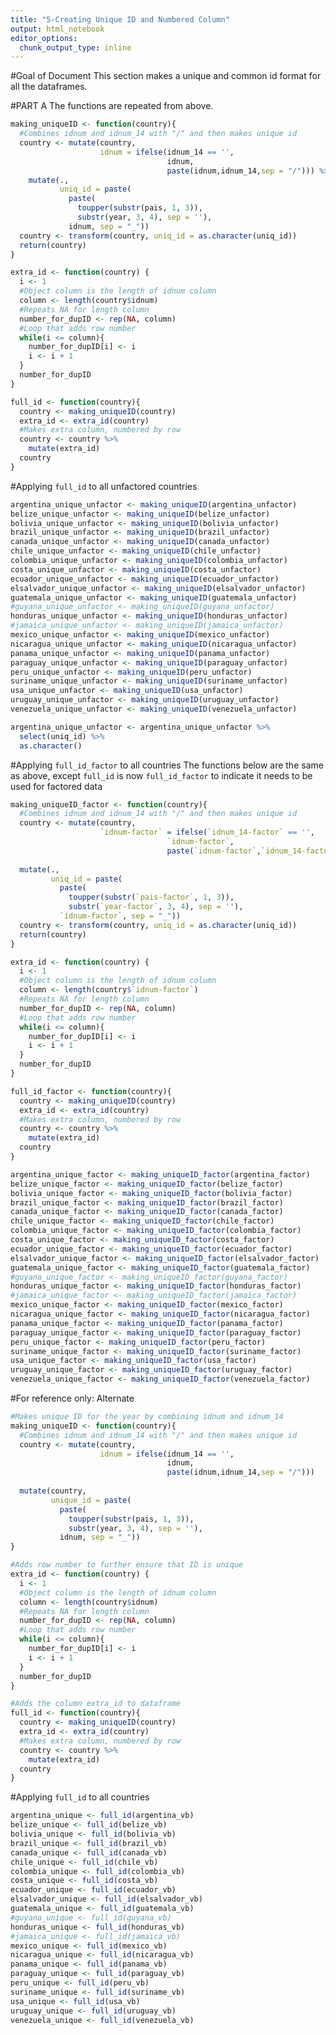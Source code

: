 ```yaml
---
title: "5-Creating Unique ID and Numbered Column"
output: html_notebook
editor_options: 
  chunk_output_type: inline
---
```

#Goal of Document
This section makes a unique and common id format for all the dataframes.

#PART A
The functions are repeated from above.
```r
making_uniqueID <- function(country){
  #Combines idnum and idnum_14 with "/" and then makes unique id
  country <- mutate(country,
                    idnum = ifelse(idnum_14 == '',
                                   idnum,
                                   paste(idnum,idnum_14,sep = "/"))) %>% 
    mutate(.,
           uniq_id = paste(
             paste(
               toupper(substr(pais, 1, 3)),
               substr(year, 3, 4), sep = ''),
             idnum, sep = "_"))
  country <- transform(country, uniq_id = as.character(uniq_id))
  return(country)
}

extra_id <- function(country) {
  i <- 1
  #Object column is the length of idnum column
  column <- length(country$idnum)
  #Repeats NA for length column
  number_for_dupID <- rep(NA, column)
  #Loop that adds row number
  while(i <= column){
    number_for_dupID[i] <- i
    i <- i + 1
  }
  number_for_dupID
}

full_id <- function(country){
  country <- making_uniqueID(country)
  extra_id <- extra_id(country)
  #Makes extra column, numbered by row
  country <- country %>%
    mutate(extra_id)
  country
}
```

#Applying `full_id` to all unfactored countries
```r
argentina_unique_unfactor <- making_uniqueID(argentina_unfactor)
belize_unique_unfactor <- making_uniqueID(belize_unfactor)
bolivia_unique_unfactor <- making_uniqueID(bolivia_unfactor)
brazil_unique_unfactor <- making_uniqueID(brazil_unfactor)
canada_unique_unfactor <- making_uniqueID(canada_unfactor)
chile_unique_unfactor <- making_uniqueID(chile_unfactor)
colombia_unique_unfactor <- making_uniqueID(colombia_unfactor)
costa_unique_unfactor <- making_uniqueID(costa_unfactor)
ecuador_unique_unfactor <- making_uniqueID(ecuador_unfactor)
elsalvador_unique_unfactor <- making_uniqueID(elsalvador_unfactor)
guatemala_unique_unfactor <- making_uniqueID(guatemala_unfactor)
#guyana_unique_unfactor <- making_uniqueID(guyana_unfactor)
honduras_unique_unfactor <- making_uniqueID(honduras_unfactor)
#jamaica_unique_unfactor <- making_uniqueID(jamaica_unfactor)
mexico_unique_unfactor <- making_uniqueID(mexico_unfactor)
nicaragua_unique_unfactor <- making_uniqueID(nicaragua_unfactor)
panama_unique_unfactor <- making_uniqueID(panama_unfactor)
paraguay_unique_unfactor <- making_uniqueID(paraguay_unfactor)
peru_unique_unfactor <- making_uniqueID(peru_unfactor)
suriname_unique_unfactor <- making_uniqueID(suriname_unfactor)
usa_unique_unfactor <- making_uniqueID(usa_unfactor)
uruguay_unique_unfactor <- making_uniqueID(uruguay_unfactor)
venezuela_unique_unfactor <- making_uniqueID(venezuela_unfactor)
```

```r
argentina_unique_unfactor <- argentina_unique_unfactor %>%
  select(uniq_id) %>%
  as.character()
```


#Applying `full_id_factor` to all countries
The functions below are the same as above, except `full_id` is now `full_id_factor` to indicate it needs to be used for factored data
```r
making_uniqueID_factor <- function(country){
  #Combines idnum and idnum_14 with "/" and then makes unique id
  country <- mutate(country,
                    `idnum-factor` = ifelse(`idnum_14-factor` == '',
                                   `idnum-factor`,
                                   paste(`idnum-factor`,`idnum_14-factor`, sep = "/"))) %>%
  
  mutate(.,
         uniq_id = paste(
           paste(
             toupper(substr(`pais-factor`, 1, 3)),
             substr(`year-factor`, 3, 4), sep = ''),
           `idnum-factor`, sep = "_"))
  country <- transform(country, uniq_id = as.character(uniq_id))
  return(country)
}

extra_id <- function(country) {
  i <- 1
  #Object column is the length of idnum column
  column <- length(country$`idnum-factor`)
  #Repeats NA for length column
  number_for_dupID <- rep(NA, column)
  #Loop that adds row number
  while(i <= column){
    number_for_dupID[i] <- i
    i <- i + 1
  }
  number_for_dupID
}

full_id_factor <- function(country){
  country <- making_uniqueID(country)
  extra_id <- extra_id(country)
  #Makes extra column, numbered by row
  country <- country %>%
    mutate(extra_id)
  country
}
```

```r
argentina_unique_factor <- making_uniqueID_factor(argentina_factor)
belize_unique_factor <- making_uniqueID_factor(belize_factor)
bolivia_unique_factor <- making_uniqueID_factor(bolivia_factor)
brazil_unique_factor <- making_uniqueID_factor(brazil_factor)
canada_unique_factor <- making_uniqueID_factor(canada_factor)
chile_unique_factor <- making_uniqueID_factor(chile_factor)
colombia_unique_factor <- making_uniqueID_factor(colombia_factor)
costa_unique_factor <- making_uniqueID_factor(costa_factor)
ecuador_unique_factor <- making_uniqueID_factor(ecuador_factor)
elsalvador_unique_factor <- making_uniqueID_factor(elsalvador_factor)
guatemala_unique_factor <- making_uniqueID_factor(guatemala_factor)
#guyana_unique_factor <- making_uniqueID_factor(guyana_factor)
honduras_unique_factor <- making_uniqueID_factor(honduras_factor)
#jamaica_unique_factor <- making_uniqueID_factor(jamaica_factor)
mexico_unique_factor <- making_uniqueID_factor(mexico_factor)
nicaragua_unique_factor <- making_uniqueID_factor(nicaragua_factor)
panama_unique_factor <- making_uniqueID_factor(panama_factor)
paraguay_unique_factor <- making_uniqueID_factor(paraguay_factor)
peru_unique_factor <- making_uniqueID_factor(peru_factor)
suriname_unique_factor <- making_uniqueID_factor(suriname_factor)
usa_unique_factor <- making_uniqueID_factor(usa_factor)
uruguay_unique_factor <- making_uniqueID_factor(uruguay_factor)
venezuela_unique_factor <- making_uniqueID_factor(venezuela_factor)
```






#For reference only: Alternate
```r
#Makes unique ID for the year by combining idnum and idnum_14
making_uniqueID <- function(country){
  #Combines idnum and idnum_14 with "/" and then makes unique id
  country <- mutate(country,
                    idnum = ifelse(idnum_14 == '',
                                   idnum,
                                   paste(idnum,idnum_14,sep = "/")))
  
  mutate(country,
         unique_id = paste(
           paste(
             toupper(substr(pais, 1, 3)),
             substr(year, 3, 4), sep = ''),
           idnum, sep = "_"))
}

#Adds row number to further ensure that ID is unique
extra_id <- function(country) {
  i <- 1
  #Object column is the length of idnum column
  column <- length(country$idnum)
  #Repeats NA for length column
  number_for_dupID <- rep(NA, column)
  #Loop that adds row number
  while(i <= column){
    number_for_dupID[i] <- i
    i <- i + 1
  }
  number_for_dupID
}

#Adds the column extra_id to dataframe
full_id <- function(country){
  country <- making_uniqueID(country)
  extra_id <- extra_id(country)
  #Makes extra column, numbered by row
  country <- country %>%
    mutate(extra_id)
  country
}
```


#Applying `full_id` to all countries
```r
argentina_unique <- full_id(argentina_vb)
belize_unique <- full_id(belize_vb)
bolivia_unique <- full_id(bolivia_vb)
brazil_unique <- full_id(brazil_vb)
canada_unique <- full_id(canada_vb)
chile_unique <- full_id(chile_vb)
colombia_unique <- full_id(colombia_vb)
costa_unique <- full_id(costa_vb)
ecuador_unique <- full_id(ecuador_vb)
elsalvador_unique <- full_id(elsalvador_vb)
guatemala_unique <- full_id(guatemala_vb)
#guyana_unique <- full_id(guyana_vb)
honduras_unique <- full_id(honduras_vb)
#jamaica_unique <- full_id(jamaica_vb)
mexico_unique <- full_id(mexico_vb)
nicaragua_unique <- full_id(nicaragua_vb)
panama_unique <- full_id(panama_vb)
paraguay_unique <- full_id(paraguay_vb)
peru_unique <- full_id(peru_vb)
suriname_unique <- full_id(suriname_vb)
usa_unique <- full_id(usa_vb)
uruguay_unique <- full_id(uruguay_vb)
venezuela_unique <- full_id(venezuela_vb)
```


